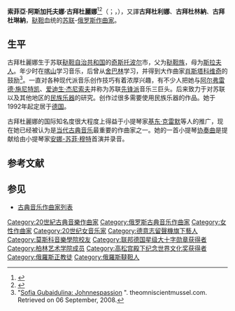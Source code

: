 {{Infobox classical
|中文名 = 古拜杜麗娜
|画像 = Sofia Gubaidulina July1981 Sortavala ©DSmirnov.jpg
|附注 = 
|原文名 = Софи́я Асгатовна Губайду́лина<br />София Әсгать кызы Гобәйдуллина<br />Sofia Äsğät qızı Ğöbäydullina 
|拉丁字母 = Sofia Asgatovna Gubaidulina
|国别 = {{flag|Russia}}
|出生日期 = 1931年10月24日
|出生地 = {{Flag|Tatarstan|name=鞑靼斯坦}}奇斯托波尔
|所属时期 = 20世纪
|所属乐派 = 
|擅长作品类型 = 协奏曲，室内乐，管弦乐，钢琴独奏曲，各国民族乐器音乐
|代表作 = 小提琴与乐队《奉献》，大提琴、巴扬手风琴和弦乐队《七言》，交响曲《声音...寂静...》，至少四首弦乐四重奏
|师从 = [[舍巴林|舍巴林]]
|学生 = 
|官方网站 = 
}}

'''索菲亞·阿斯加托夫娜·古拜杜麗娜'''<ref>{{Cite web |url=http://www.accordions.com/china/chnews/2014/2014-05%20gubaidulina%20.htm |title=存档副本 |access-date=2021-07-31 |archive-date=2021-07-31 |archive-url=https://web.archive.org/web/20210731035135/http://www.accordions.com/china/chnews/2014/2014-05%20gubaidulina%20.htm |dead-url=no }}</ref><ref>{{Cite web |url=http://sunrise-records.com.tw/index.php?route=product%2Fcategory&path=61_77_689 |title=存档副本 |access-date=2022-03-25 |archive-date=2021-07-31 |archive-url=https://web.archive.org/web/20210731035135/http://sunrise-records.com.tw/index.php?route=product%2Fcategory&path=61_77_689 |dead-url=no }}</ref>（{{lang-ru|'''Софи́я Асгатовна Губайду́лина'''}}；{{lang-tt|'''София Әсгать кызы Гобәйдуллина'''，'''Sofia Äsğät qızı Ğöbäydullina'''}}，{{bd|1931年|10月24日||}}），又譯'''古拜杜利娜'''、'''古拜杜林納'''、'''古拜杜琳納'''，[[韃靼族|鞑靼]]血统的[[苏联|苏联]]-[[俄罗斯|俄罗斯]][[作曲家|作曲家]]。

== 生平 ==
古拜杜麗娜生于苏联[[鞑靼苏维埃社会主义自治共和国|鞑靼自治共和国]]的[[奇斯托波尔|奇斯托波尔]]市，父为[[鞑靼族|鞑靼族]]，母为[[斯拉夫人|斯拉夫人]]。年少时在[[喀山|喀山]]学习音乐，后曾从[[舍巴林|舍巴林]]学习，并得到大作曲家[[肖斯塔科维奇|肖斯塔科维奇]]的鼓励<ref>"[http://theomniscientmussel.com/2008/03/sofia-gubaidulina/ Sofia Gubaidulina: Johnnespassion] {{Wayback|url=http://theomniscientmussel.com/2008/03/sofia-gubaidulina/ |date=20180809184142 }}". theomniscientmussel.com. Retrieved on 06 September, 2008.</ref>。一直对各种现代派音乐创作技巧有着浓厚兴趣，有不少人把她与[[阿尔弗雷德·施尼特凯|阿尔弗雷德·施尼特凯]]、[[爱迪生·杰尼索夫|爱迪生·杰尼索夫]]并称为苏联[[先锋派|先锋派]]音乐三巨头。后来致力于对苏联以及其他地区的[[民族|民族]][[乐器|乐器]]的研究。创作过很多需要使用民族乐器的作品。她于1992年起定居于[[德国|德国]]。

古拜杜麗娜的国际知名度很大程度上得益于小提琴家[[基东·克雷默|基东·克雷默]]等人的推广，现在她已经被认为是[[当代古典音乐|当代古典音乐]]最重要的作曲家之一。她的一首小提琴[[协奏曲|协奏曲]]是提献给由小提琴家[[安娜-苏菲·穆特|安娜-苏菲·穆特]]首演并录音。

== 参考文献 ==
{{Reflist}}

== 参见 ==
* [[古典音乐作曲家列表|古典音乐作曲家列表]]

{{高松宫殿下纪念世界文化奖获得者|music}}

{{Authority control}}

{{DEFAULTSORT:Gubaidulina, Sofia}}
[[Category:20世紀古典音樂作曲家|Category:20世紀古典音樂作曲家]]
[[Category:俄罗斯古典音乐作曲家|Category:俄罗斯古典音乐作曲家]]
[[Category:女性作曲家|Category:女性作曲家]]
[[Category:20世纪女音乐家|Category:20世纪女音乐家]]
[[Category:德意志留聲機旗下藝人|Category:德意志留聲機旗下藝人]]
[[Category:莫斯科音樂學院校友|Category:莫斯科音樂學院校友]]
[[Category:联邦德国星级大十字勋章获得者|Category:联邦德国星级大十字勋章获得者]]
[[Category:柏林艺术学院成员|Category:柏林艺术学院成员]]
[[Category:高松宫殿下纪念世界文化奖获得者|Category:高松宫殿下纪念世界文化奖获得者]]
[[Category:俄羅斯正教徒|Category:俄羅斯正教徒]]
[[Category:俄羅斯韃靼人|Category:俄羅斯韃靼人]]